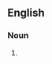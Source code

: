 {{also|généralisations}}

==English==

===Noun===
{{head|en|noun form}}

# {{plural of|en|generalisation}}